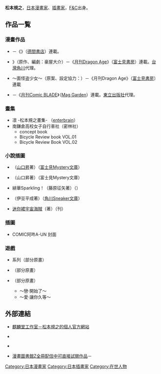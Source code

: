 {{blpunsourced|time=2016-09-10T08:32:55+00:00}}
{{Infobox 漫畫家
| 姓名               = 松本規之
| 職業               = [[漫畫家|漫畫家]]、[[插畫家|插畫家]]
| 圖像               = 
| 圖像大小           = 
| 圖像說明           = 
| 本名               = 
| 日語原文           = 
| 英文名             = 
| 假名               = まつもと のりゆき
| 羅馬字             = Matsumoto Noriyuki
| 性別               =
| 國籍               = {{JPN}}
| 出生日期           = 
| 出生地點           = 
| 逝世日期           = 
| 逝世地點           = 
| 活躍時期           = 
| 類型               = 
| 出道作品           = 
| 代表作品           = 《[[南鎌倉高校女子自行車社|南鎌倉高校女子自行車社]]》
| 獎項               = 
| 簽名               = 
| 官方網站           = [https://web.archive.org/web/20130531015055/http://www.kirindo.info/ 麒麟堂工作室] {{ja icon}}
| 附註               = 
}}
{{japanese|japanese=松本 規之|kana=まつもと のりゆき|romaji=Matsumoto Noriyuki}}
'''松本規之'''，[[日本|日本]][[漫畫家|漫畫家]]、[[插畫家|插畫家]]，[[F&C|F&C]]出身。

== 作品一覧 ==
=== 漫畫作品 ===
* {{lang|ja|{{link-ja|陽だまり少女紀行|陽だまり少女紀行}}}}－《{{link-ja|月刊Comic RYU|月刊COMICリュウ}}》（[[德間書店|德間書店]]）連載。
* {{nihongo|{{link-ja|A君(17)的戰爭 I, THE TYCOON？|A君(17)の戦争}}|A君(17)の戦争 I, THE TYCOON？}}》（原作、編劇：豪屋大介）－《[[月刊Dragon_Age|月刊Dragon Age]]》（[[富士見書房|富士見書房]]）連載。[[台灣角川|台灣角川]]代理。
* {{lang|ja|黒きレ·ヴォルゥ}} ～{{lang|ja|仮}}面{{lang|ja|の}}怪盗少女～（原案、設定協力：{{link-ja|古橋秀之|古橋秀之}}）－《月刊Dragon Age》（[[富士見書房|富士見書房]]）連載
* {{nihongo|[[南鎌倉高校女子自行車社|南鎌倉高校女子自行車社]]|南鎌倉高校女子自転車部}}－《[[月刊Comic_BLADE|月刊Comic BLADE]]》（[[Mag_Garden|Mag Garden]]）連載。[[東立出版社|東立出版社]]代理。

=== 畫集 ===
* 凛 -松本規之畫集- （[[enterbrain|enterbrain]]）
* 南鎌倉高校女子自行車社（密林社）
** concept book
** Bicycle Review book VOL.01
** Bicycle Review Book VOL.02

=== 小說插圖 ===
* {{lang|ja|{{link-ja|描きかけのラブレター|描きかけのラブレター}}}}（[[山口昇|山口昇]]著）（[[富士見Mystery文庫|富士見Mystery文庫]]）
* {{lang|ja|{{link-ja|遠く6マイルの彼女|遠く6マイルの彼女}}}}（山口昇著）（富士見Mystery文庫）
* 緋華Sparkling！（藤原征矢著）（{{link-ja|HobbyJAPAN|ホビージャパン}}）
* {{lang|ja|{{link-ja|秘密結社でいこう！|秘密結社でいこう!}}}}（伊豆平成著）（[[角川Sneaker文庫|角川Sneaker文庫]]）
* [[迷你裙宇宙海賊|迷你裙宇宙海賊]]（{{link-ja|笹本祐一|笹本祐一}}著）（{{link-ja|朝日Novels|朝日ノベルズ}}刊）

=== 插圖 ===
* COMIC阿吽A-UN 封面

=== 遊戲 ===
* {{link-ja|Virtuacall|バーチャコール}}系列（部分原畫）
* {{link-ja|劍芒羅曼史|ロマンスは剣の輝き}}（部分原畫）
* {{link-ja|univ|univ}}（部分原畫）
** ～戀·開始了～
** ～愛·讓你久等～

== 外部連結 ==
* [https://web.archive.org/web/20130531015055/http://www.kirindo.info/ 麒麟堂工作室－松本規之的個人官方網站] {{ja icon}}
* {{pixiv|105952|matsumoto}} {{ja icon}}
* {{twitter|matsumoto0007}} {{ja icon}}
* [http://www.j-comi.jp/title/index/query:松本規之 漫畫圖書館Z全冊配信中可直接試閱作品]－{{link-ja|J-Comi|Jコミ|漫畫圖書館Z公式官網 (舊名J-Comi)}} {{ja icon}}
{{Normdaten}}
{{DEFAULTSORT:Matsumoto Noriyuki}}
[[Category:日本漫畫家|Category:日本漫畫家]]
[[Category:日本插畫家|Category:日本插畫家]]
[[Category:在世人物|Category:在世人物]]